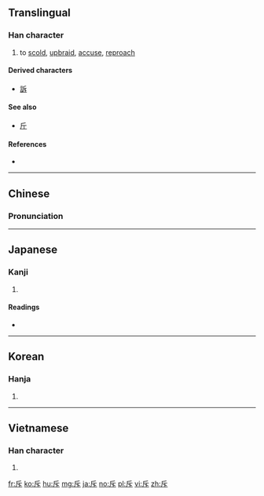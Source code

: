 {{also|斤}}
==Translingual==

===Han character===
{{Han char|rn=69|rad=斤|as=01|sn=5|four=72231|canj=HMY|ids=⿻斤丶}}

# to [[scold]], [[upbraid]], [[accuse]], [[reproach]]

====Derived characters====
* [[訴]]

====See also====
* [[斤]] <!-- graphically similar -->

====References====
* {{Han ref|kx=0479.050|dkj=13535|dj=0837.240|hdz=32022.030|uh=65A5|ud=26021|bh=A5B8|bd=42424}}

----

==Chinese==
{{zh-forms}}

===Pronunciation===
{{zh-pron
|m=chì
|c=cik1
|mn=thek
|mc=y
|oc=y
|ma=
|cat=v
}}

----

==Japanese==

===Kanji===
{{ja-kanji|grade=c|rs=斤01}}

# {{defn|lang=ja|sort=斤01}}

====Readings====
* {{ja-readings|goon=[[しゃく]] (shaku)|kanon=[[せき]] (seki)|kun=[[しりぞける]] (shirizokeru)}}

----

==Korean==

===Hanja===
{{ko-hanja|hangeul=척|eumhun=|rv=cheok|mr=ch'ŏk|y=chek}}

# {{defn|lang=ko|sort=斤01}}

----

==Vietnamese==

===Han character===
{{vi-hantu|[[xịch]], [[xệch]], [[xích]], [[sệch]], [[xếch]]|rs=斤01}}

# {{defn|lang=vi|sort=斤01}}

[[fr:斥]]
[[ko:斥]]
[[hu:斥]]
[[mg:斥]]
[[ja:斥]]
[[no:斥]]
[[pl:斥]]
[[vi:斥]]
[[zh:斥]]